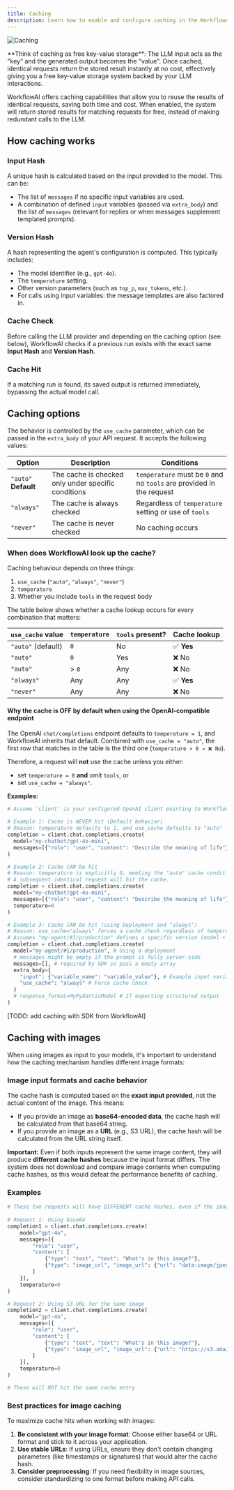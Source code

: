 ```yaml
---
title: Caching
description: Learn how to enable and configure caching in the WorkflowAI API.
---
```



![Caching](/images/inference/caching/header.png)

<Callout type="info">
**Think of caching as free key-value storage**: The LLM input acts as the "key" and the generated output becomes the "value". Once cached, identical requests return the stored result instantly at no cost, effectively giving you a free key-value storage system backed by your LLM interactions.
</Callout>

WorkflowAI offers caching capabilities that allow you to reuse the results of identical requests, saving both time and cost. When enabled, the system will return stored results for matching requests for free, instead of making redundant calls to the LLM.

## How caching works

<Steps>
<Step>

### Input Hash

A unique hash is calculated based on the input provided to the model. This can be:
- The list of `messages` if no specific input variables are used.
- A combination of defined `input` variables (passed via `extra_body`) and the list of `messages` (relevant for replies or when messages supplement templated prompts).

</Step>

<Step>

### Version Hash

A hash representing the agent's configuration is computed. This typically includes:
- The model identifier (e.g., `gpt-4o`).
- The `temperature` setting.
- Other version parameters (such as `top_p`, `max_tokens`, etc.).
- For calls using input variables: the message templates are also factored in.

</Step>

<Step>

### Cache Check

Before calling the LLM provider and depending on the caching option (see below), WorkflowAI checks if a previous run exists with the exact same **Input Hash** and **Version Hash**.

</Step>

<Step>

### Cache Hit

If a matching run is found, its saved output is returned immediately, bypassing the actual model call.

</Step>
</Steps>

## Caching options

The behavior is controlled by the `use_cache` parameter, which can be passed in the `extra_body` of your API request. It accepts the following values:

| Option | Description | Conditions |
|--------|-------------|------------|
| `"auto"` **Default** | The cache is checked only under specific conditions | `temperature` must be `0` and no `tools` are provided in the request |
| `"always"` | The cache is always checked | Regardless of `temperature` setting or use of `tools` |
| `"never"` | The cache is never checked | No caching occurs |

### When does WorkflowAI look up the cache?

Caching behaviour depends on three things:

1. `use_cache` (`"auto"`, `"always"`, `"never"`)
2. `temperature`
3. Whether you include `tools` in the request body

The table below shows whether a cache lookup occurs for every combination that matters:

| `use_cache` value | `temperature` | `tools` present? | Cache lookup |
|-------------------|--------------|-----------------|--------------|
| `"auto"` (default) | `0` | No | ✅ **Yes** |
| `"auto"` | `0` | Yes | ❌ No |
| `"auto"` | > `0` | Any | ❌ No |
| `"always"` | Any | Any | ✅ **Yes** |
| `"never"` | Any | Any | ❌ No |

#### Why the cache is OFF by default when using the OpenAI-compatible endpoint

The OpenAI `chat/completions` endpoint defaults to `temperature = 1`, and WorkflowAI inherits that default. Combined with `use_cache = "auto"`, the first row that matches in the table is the third one (`temperature > 0 → ❌ No`).

Therefore, a request will **not** use the cache unless you either:

* set `temperature = 0` **and** omit `tools`, or
* set `use_cache = "always"`.

**Examples:**

```python
# Assume 'client' is your configured OpenAI client pointing to WorkflowAI

# Example 1: Cache is NEVER hit (Default behavior)
# Reason: temperature defaults to 1, and use_cache defaults to "auto"
completion = client.chat.completions.create(
  model="my-chatbot/gpt-4o-mini",
  messages=[{"role": "user", "content": "Describe the meaning of life"}]
)

# Example 2: Cache CAN be hit
# Reason: temperature is explicitly 0, meeting the "auto" cache condition.
# A subsequent identical request will hit the cache.
completion = client.chat.completions.create(
  model="my-chatbot/gpt-4o-mini",
  messages=[{"role": "user", "content": "Describe the meaning of life"}],
  temperature=0
)

# Example 3: Cache CAN be hit (using Deployment and "always")
# Reason: use_cache="always" forces a cache check regardless of temperature.
# Assumes "my-agent/#1/production" defines a specific version (model + prompt).
completion = client.chat.completions.create(
  model="my-agent/#1/production", # Using a deployment
  # messages might be empty if the prompt is fully server-side
  messages=[], # required by SDK so pass a empty array
  extra_body={
    "input": {"variable_name": "variable_value"}, # Example input variable
    "use_cache": "always" # Force cache check
  }
  # response_format=MyPydanticModel # If expecting structured output
)

```

[TODO: add caching with SDK from WorkflowAI]

## Caching with images

When using images as input to your models, it's important to understand how the caching mechanism handles different image formats:

### Image input formats and cache behavior

The cache hash is computed based on the **exact input provided**, not the actual content of the image. This means:

- If you provide an image as **base64-encoded data**, the cache hash will be calculated from that base64 string.
- If you provide an image as a **URL** (e.g., S3 URL), the cache hash will be calculated from the URL string itself.

**Important:** Even if both inputs represent the same image content, they will produce **different cache hashes** because the input format differs. The system does not download and compare image contents when computing cache hashes, as this would defeat the performance benefits of caching.

### Examples

```python
# These two requests will have DIFFERENT cache hashes, even if the image is the same
 
# Request 1: Using base64
completion1 = client.chat.completions.create(
    model="gpt-4o",
    messages=[{
        "role": "user",
        "content": [
            {"type": "text", "text": "What's in this image?"},
            {"type": "image_url", "image_url": {"url": "data:image/jpeg;base64,/9j/4AAQ..."}}
        ]
    }],
    temperature=0
)

# Request 2: Using S3 URL for the same image
completion2 = client.chat.completions.create(
    model="gpt-4o",
    messages=[{
        "role": "user", 
        "content": [
            {"type": "text", "text": "What's in this image?"},
            {"type": "image_url", "image_url": {"url": "https://s3.amazonaws.com/bucket/image.jpg"}}
        ]
    }],
    temperature=0
)

# These will NOT hit the same cache entry
```

### Best practices for image caching

To maximize cache hits when working with images:

1. **Be consistent with your image format**: Choose either base64 or URL format and stick to it across your application.
2. **Use stable URLs**: If using URLs, ensure they don't contain changing parameters (like timestamps or signatures) that would alter the cache hash.
3. **Consider preprocessing**: If you need flexibility in image sources, consider standardizing to one format before making API calls.